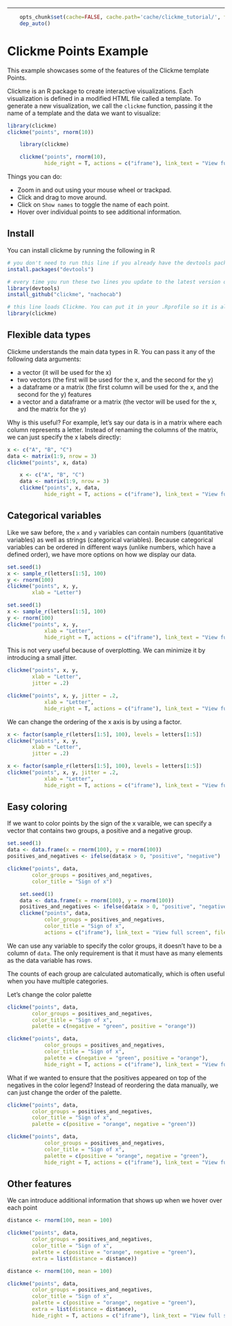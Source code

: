 ---

```r

    opts_chunk$set(cache=FALSE, cache.path='cache/clickme_tutorial/', fig.path='figure/clickme_tutorial/', autodep=TRUE, fig.cap="", fig.width=8, fig.height=8, dev = c("svg", "cairo_pdf"), echo=FALSE, warning=FALSE, message=FALSE)
    dep_auto()

```

# Clickme Points Example

This example showcases some of the features of the Clickme template Points.

Clickme is an R package to create interactive visualizations. Each visualization is defined in a modified HTML file called a template. To generate a new visualization, we call the `clickme` function, passing it the name of a template and the data we want to visualize:

```r
library(clickme)
clickme("points", rnorm(10))
```

```r
    library(clickme)

    clickme("points", rnorm(10),
            hide_right = T, actions = c("iframe"), link_text = "View full screen", file_name = "tutorial0", coffee = F, code = FALSE)

```

Things you can do:

* Zoom in and out using your mouse wheel or trackpad.
* Click and drag to move around.
* Click on `Show names` to toggle the name of each point.
* Hover over individual points to see additional information.


## Install

You can install clickme by running the following in R

```r
# you don't need to run this line if you already have the devtools package installed.
install.packages("devtools")

# every time you run these two lines you update to the latest version of Clickme. Feel free to do so as often as you like.
library(devtools)
install_github("clickme", "nachocab")

# this line loads Clickme. You can put it in your .Rprofile so it is always ready to use.
library(clickme)
```

## Flexible data types

Clickme understands the main data types in R. You can pass it any of the following data arguments:

* a vector (it will be used for the x)
* two vectors (the first will be used for the x, and the second for the y)
* a dataframe or a matrix (the first column will be used for the x, and the second for the y)
features
* a vector and a dataframe or a matrix (the vector will be used for the x, and the matrix for the y)

Why is this useful? For example, let’s say our data is in a matrix where each column represents a letter. Instead of renaming the columns of the matrix, we can just specify the x labels directly:

```r
x <- c("A", "B", "C")
data <- matrix(1:9, nrow = 3)
clickme("points", x, data)
```

```r

    x <- c("A", "B", "C")
    data <- matrix(1:9, nrow = 3)
    clickme("points", x, data,
            hide_right = T, actions = c("iframe"), link_text = "View full screen", file_name = "tutorial0b", coffee = F, code = FALSE)
```

## Categorical variables

Like we saw before, the `x` and `y` variables can contain numbers (quantitative variables) as well as strings (categorical variables). Because categorical variables can be ordered in different ways (unlike numbers, which have a defined order), we have more options on how we display our data.

```r
set.seed(1)
x <- sample_r(letters[1:5], 100)
y <- rnorm(100)
clickme("points", x, y,
        xlab = "Letter")
```
```r
set.seed(1)
x <- sample_r(letters[1:5], 100)
y <- rnorm(100)
clickme("points", x, y,
            xlab = "Letter",
            hide_right = T, actions = c("iframe"), link_text = "View full screen", file_name = "tutorial5", coffee = F, code = FALSE)
```

This is not very useful because of overplotting. We can minimize it by introducing a small jitter.

```r
clickme("points", x, y,
        xlab = "Letter",
        jitter = .2)
```
```r
clickme("points", x, y, jitter = .2,
            xlab = "Letter",
            hide_right = T, actions = c("iframe"), link_text = "View full screen", file_name = "tutorial6", coffee = F, code = FALSE)

```

We can change the ordering of the x axis is by using a factor.

```r
x <- factor(sample_r(letters[1:5], 100), levels = letters[1:5])
clickme("points", x, y,
        xlab = "Letter",
        jitter = .2)
```
```r
x <- factor(sample_r(letters[1:5], 100), levels = letters[1:5])
clickme("points", x, y, jitter = .2,
            xlab = "Letter",
            hide_right = T, actions = c("iframe"), link_text = "View full screen", file_name = "tutorial6c", coffee = F, code = FALSE)

```

## Easy coloring

If we want to color points by the sign of the x varaible, we can specify a vector that contains two groups, a positive and a negative group.

```r
set.seed(1)
data <- data.frame(x = rnorm(100), y = rnorm(100))
positives_and_negatives <- ifelse(data$x > 0, "positive", "negative")

clickme("points", data,
        color_groups = positives_and_negatives,
        color_title = "Sign of x")
```
```r
    set.seed(1)
    data <- data.frame(x = rnorm(100), y = rnorm(100))
    positives_and_negatives <- ifelse(data$x > 0, "positive", "negative")
    clickme("points", data,
            color_groups = positives_and_negatives,
            color_title = "Sign of x",
            actions = c("iframe"), link_text = "View full screen", file_name = "tutorial2", coffee = F, code = F)
```

We can use any variable to specify the color groups, it doesn’t have to be a column of `data`. The only requirement is that it must have as many elements as the data variable has rows.

The counts of each group are calculated automatically, which is often useful when you have multiple categories.

Let’s change the color palette

```r
clickme("points", data,
        color_groups = positives_and_negatives,
        color_title = "Sign of x",
        palette = c(negative = "green", positive = "orange"))
```
```r

clickme("points", data,
            color_groups = positives_and_negatives,
            color_title = "Sign of x",
            palette = c(negative = "green", positive = "orange"),
            hide_right = T, actions = c("iframe"), link_text = "View full screen", file_name = "tutorial10", coffee = F, code = FALSE)

```

What if we wanted to ensure that the positives appeared on top of the negatives in the color legend? Instead of reordering the data manually, we can just change the order of the palette.

```r
clickme("points", data,
        color_groups = positives_and_negatives,
        color_title = "Sign of x",
        palette = c(positive = "orange", negative = "green"))
```
```r

clickme("points", data,
            color_groups = positives_and_negatives,
            color_title = "Sign of x",
            palette = c(positive = "orange", negative = "green"),
            hide_right = T, actions = c("iframe"), link_text = "View full screen", file_name = "tutorial11", coffee = F, code = FALSE)

```

## Other features

We can introduce additional information that shows up when we hover over each point

```r
distance <- rnorm(100, mean = 100)

clickme("points", data,
        color_groups = positives_and_negatives,
        color_title = "Sign of x",
        palette = c(positive = "orange", negative = "green"),
        extra = list(distance = distance))
```
```r
distance <- rnorm(100, mean = 100)

clickme("points", data,
        color_groups = positives_and_negatives,
        color_title = "Sign of x",
        palette = c(positive = "orange", negative = "green"),
        extra = list(distance = distance),
        hide_right = T, actions = c("iframe"), link_text = "View full screen", file_name = "tutorial15", coffee = F, code = FALSE)

```
